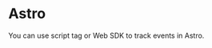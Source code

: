 
# Astro

You can use <Link href="/docs/script">script tag</Link> or <Link href="/docs/web">Web SDK</Link> to track events in Astro.
